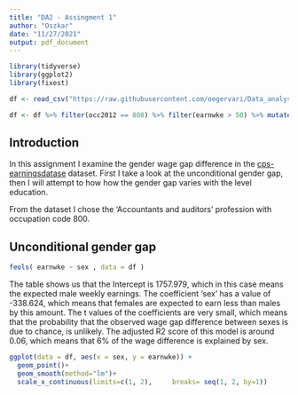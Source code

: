 ```yaml
---
title: "DA2 - Assingment 1" 
author: "Oszkar"
date: "11/27/2021"
output: pdf_document
---
```


```r
library(tidyverse)
library(ggplot2)
library(fixest)

df <- read_csv("https://raw.githubusercontent.com/oegervari/Data_analysis_2/main/data/morg-2014-emp.csv")

df <- df %>% filter(occ2012 == 800) %>% filter(earnwke > 50) %>% mutate(occupation = 'Accountants and auditors')

```

## Introduction

In this assignment I examine the gender wage gap difference in the [cps-earningsdatase](https://osf.io/g8p9j/) dataset. First I take a look at the unconditional gender gap, then I will attempt to how how the gender gap varies with the level education.

From the dataset I chose the 'Accountants and auditors' profession with occupation code 800.


## Unconditional gender gap

```r
feols( earnwke ~ sex , data = df )
```

The table shows us that the Intercept is 1757.979, which in this case means the expected male weekly earnings. The coefficient 'sex' has a value of -338.624, which means that females are expected to earn less than males by this amount. The t values of the coefficients are very small, which means that the probability that the observed wage gap difference between sexes is due to chance, is unlikely. 
The adjusted R2 score of this model is around 0.06, which means that 6% of the wage difference is explained by sex.

```r
ggplot(data = df, aes(x = sex, y = earnwke)) +
  geom_point()+ 
  geom_smooth(method="lm")+
  scale_x_continuous(limits=c(1, 2),     breaks= seq(1, 2, by=1))
```







